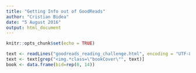 ```yaml
---
title: "Getting Info out of GoodReads"
author: "Cristian Bidea"
date: "5 August 2016"
output: html_document
---
```


```r
knitr::opts_chunk$set(echo = TRUE)
```

```r
text <- readLines("goodreads_reading_challenge.html", encoding = "UTF-8")
text <- text[grep("<img.*class=\"bookCover\"", text)]
book <- data.frame(bid=rep(0, 14))
```